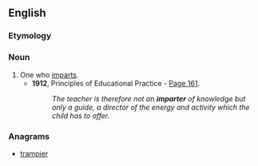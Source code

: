 ==English==

===Etymology===
{{suffix|en|impart|er}}

===Noun===
{{en-noun}}

# One who [[impart]]s.
#* '''1912''', Principles of Educational Practice - [http://books.google.co.uk/books?id=A7whLvSECaIC&q=%22imparter+of+knowledge%22&dq=%22imparter+of+knowledge%22&lr=&pgis=1 Page 161].
#*: ''The teacher is therefore not an '''imparter''' of knowledge but only a guide, a director of the energy and activity which the child has to offer.''

===Anagrams===
* [[trampier#English|trampier]]